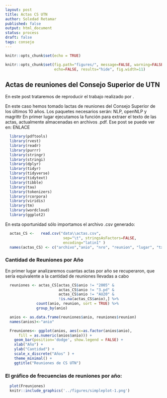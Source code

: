 ---
layout: post
title: Actas CS UTN
author: Soledad Retamar
published: false
output: html_document
status: process
draft: false
tags: consejo
---

```{r setup, include=FALSE}
knitr::opts_chunk$set(echo = TRUE)
```
```{r global_options, echo=FALSE}
knitr::opts_chunk$set(fig.path="figures/", message=FALSE, warning=FALSE,
                      echo=FALSE, results="hide", fig.width=11)
```

## Actas de reuniones del Consejo Superior de UTN
En este post trataremos de reproducir el trabajo realizado por .

En este caso hemos tomado lactas de reuniones del Consejo Superior de los últimos 10 años.
Los paquetes necesarios serán: NLP, openNLP y magrittr
En primer lugar ejecutamos la función para extraer el texto de las actas, actualmente almacenadas en archivos .pdf. Ese post se puede ver en: ENLACE
```{r, echo=FALSE}
  library(pdftools)
  library(rvest)
  library(readr)
  library(purrr)
  library(stringr)
  library(stringi)
  library(dplyr)
  library(tidyr)
  library(tidyverse)
  library(tidytext)
  library(tibble)
  library(tau)
  library(tokenizers)
  library(rcorpora)
  library(viridis)
  library(tm)
  library(wordcloud)
  library(ggplot2)
```

En esta oportunidad sólo importamos el archivo .csv generado:
```{r, echo=TRUE}
  actas_CS <-   read.csv("data\\actas.csv", 
                          sep="\t", stringsAsFactors=FALSE, 
                          encoding="latin1" )
  names(actas_CS) <- c("archivo","anio", "nro", "reunion", "lugar", "txt")
```

### Cantidad de Reuniones por Año
En primer lugar analizaremos cuantas actas por año se recuperaron, que sería equivalente a la cantidad de reuniones llevadas a cabo
```{r, echo=TRUE}
  reuniones <- actas_CS[actas_CS$anio != "2005" & 
                        actas_CS$anio != "3.pd" & 
                        actas_CS$anio != "AU20" & 
                        !is.na(actas_CS$anio),] %>% 
              count(anio, reunion, sort = TRUE) %>% 
              group_by(anio)

  anios <- as.data.frame(reuniones$anio, reuniones$reunion)
  names(anios)<-"anio"

  Freuniones<- ggplot(anios, aes(x=as.factor(anios$anio), 
      fill = as.numeric(anios$anio))) + 
    geom_bar(position='dodge', show.legend = FALSE) + 
    xlab("Año") + 
    ylab("Cantidad") + 
    scale_x_discrete("Años" ) + 
    theme_minimal() +
    ggtitle("Reuniones de CS UTN")
```
### El gráfico de frecuencias de reuniones por año:
```{r simpleplot}
  plot(Freuniones)
  knitr::include_graphics('../figures/simpleplot-1.png')
```


